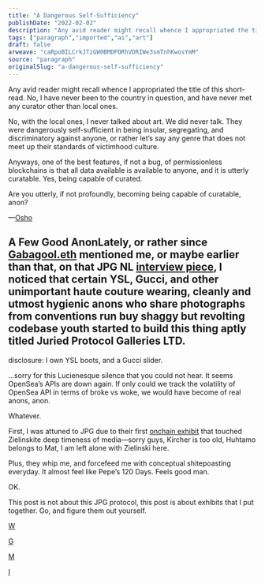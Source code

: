```yaml
---
title: "A Dangerous Self-Sufficiency"
publishDate: "2022-02-02"
description: "Any avid reader might recall whence I appropriated the title of this short-read. No, I have never been to the country in question, and have never met......"
tags: ["paragraph","imported","ai","art"]
draft: false
arweave: "caRpoBILCrkJTzGW0BMDPORhVDRIWe3smTnhKwosYmM"
source: "paragraph"
originalSlug: "a-dangerous-self-sufficiency"
---
```


Any avid reader might recall whence I appropriated the title of this short-read. No, I have never been to the country in question, and have never met any curator other than local ones.

No, with the local ones, I never talked about art. We did never talk. They were dangerously self-sufficient in being insular, segregating, and discriminatory against anyone, or rather let’s say any genre that does not meet up their standards of victimhood culture.

Anyways, one of the best features, if not a bug, of permissionless blockchains is that all data available is available to anyone, and it is utterly curatable. Yes, being capable of curated.

Are you utterly, if not profoundly, becoming being capable of curatable, anon?

—[Osho](https://ipfs.io/ipfs/QmVJqbPSXUxhC6FhsQcfLQhNAopFCjd9EiESroTyuhudGK?filename=79d.jpg)

## A Few Good AnonLately, or rather since [Gabagool.eth](https://twitter.com/gabagooldoteth) mentioned me, or maybe earlier than that, on that JPG NL [interview piece](https://jpg100.substack.com/p/come-one-come-all-anons-this-is-the), I noticed that certain YSL, Gucci, and other unimportant haute couture wearing, cleanly and utmost hygienic anons who share photographs from conventions run buy shaggy but revolting codebase youth started to build this thing aptly titled Juried Protocol Galleries LTD.

disclosure: I own YSL boots, and a Gucci slider.

…sorry for this Lucienesque silence that you could not hear. It seems OpenSea’s APIs are down again. If only could we track the volatility of OpenSea API in terms of broke vs woke, we would have become of real anons, anon.

Whatever.

First, I was attuned to JPG due to their first [onchain exhibit](https://jpg.space/0x421a7bfd68c4ac8bd6a237b9539627758c853469/Deep-Time) that touched Zielinskite deep timeness of media—sorry guys, Kircher is too old, Huhtamo belongs to Mat, I am left alone with Zielinski here.

Plus, they whip me, and forcefeed me with conceptual shitepoasting everyday. It almost feel like Pepe’s 120 Days. Feels good man.

OK.

This post is not about this JPG protocol, this post is about exhibits that I put together. Go, and figure them out yourself.

[W](https://jpg.space/0x36de990133d36d7e3df9a820aa3ede5a2320de71/House-of-Based-Hype)

[G](https://jpg.space/0x36de990133d36d7e3df9a820aa3ede5a2320de71/SELFIES)

[M](https://jpg.space/0x36de990133d36d7e3df9a820aa3ede5a2320de71/S%C3%BCperconceptual-I)

[I](https://jpg.space/0x36de990133d36d7e3df9a820aa3ede5a2320de71/Per-Block-Time-of-Existence)